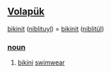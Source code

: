 == [[Volapük]] == 
[[bikinit]] ([[niblituyl]]) = [[bikinit]] ([[niblitül]]) 
=== [[noun]] === 
# [[bikini]] [[swimwear]]